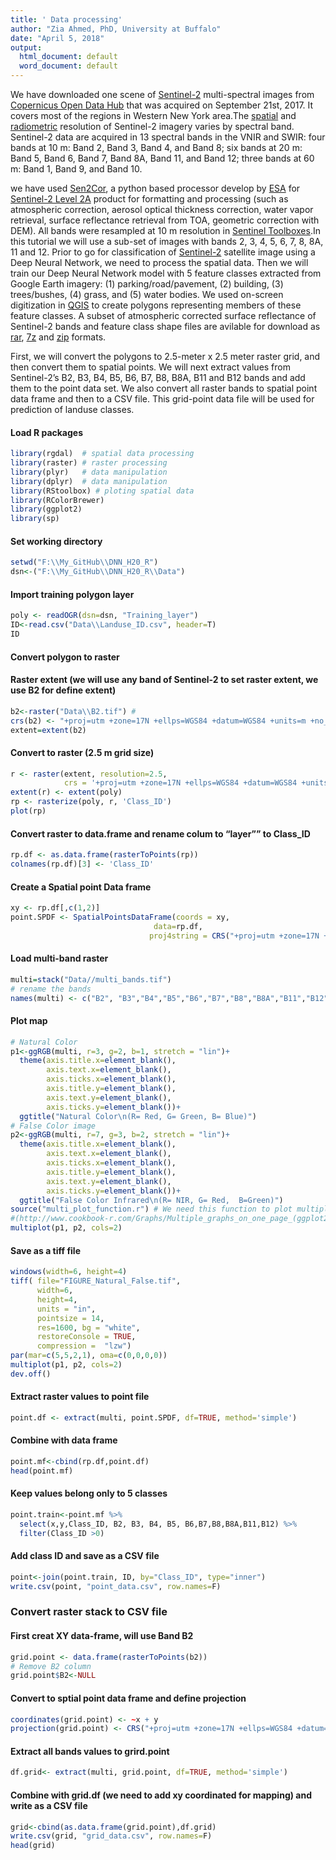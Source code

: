 ---
title: ' Data processing'
author: "Zia Ahmed, PhD, University at Buffalo"
date: "April 5, 2018"
output:
  html_document: default
  word_document: default
---

We have downloaded one scene of [Sentinel-2](https://www.esa.int/Our_Activities/Observing_the_Earth/Copernicus/Sentinel-2) multi-spectral images from [Copernicus Open Data Hub](https://scihub.copernicus.eu/dhus/#/home) that was acquired on September 21st, 2017. It covers most of the regions in Western New York area.The [spatial](https://earth.esa.int/web/sentinel/user-guides/sentinel-2-msi/resolutions/spatial) and [radiometric](https://earth.esa.int/web/sentinel/user-guides/sentinel-2-msi/resolutions/spatial) resolution of Sentinel-2 imagery varies by spectral band. Sentinel-2 data are acquired in 13 spectral bands in the VNIR and SWIR: four bands at 10 m: Band 2, Band 3, Band 4, and Band 8; six bands at 20 m: Band 5, Band 6, Band 7, Band 8A, Band 11, and Band 12; three bands at 60 m: Band 1, Band 9, and Band 10.

we have used [Sen2Cor](https://www.esa.int/Our_Activities/Observing_the_Earth/Copernicus/Sentinel-2), a python based processor develop by [ESA](http://www.esa.int/ESA) for [Sentinel-2 Level 2A](https://sentinel.esa.int/web/sentinel/user-guides/document-library/-/asset_publisher/xlslt4309D5h/content/sentinel-2-msi-level-2a-product-definition;jsessionid=012C32D7FCD607BAB2110EBDA053BBC7.jvm1?redirect=https%3A%2F%2Fsentinel.esa.int%2Fweb%2Fsentinel%2Fuser-guides%2Fdocument-library%3Bjsessionid%3D012C32D7FCD607BAB2110EBDA053BBC7.jvm1%3Fp_p_id%3D101_INSTANCE_xlslt4309D5h%26p_p_lifecycle%3D0%26p_p_state%3Dnormal%26p_p_mode%3Dview%26p_p_col_id%3Dcolumn-1%26p_p_col_count%3D1%26_101_INSTANCE_xlslt4309D5h_keywords%3D%26_101_INSTANCE_xlslt4309D5h_advancedSearch%3Dfalse%26_101_INSTANCE_xlslt4309D5h_delta%3D75%26_101_INSTANCE_xlslt4309D5h_andOperator%3Dtrue) product for formatting and processing (such as atmospheric correction, aerosol optical thickness correction, water vapor retrieval, surface reflectance retrieval from TOA, geometric correction with DEM). All bands were resampled at 10 m resolution in [Sentinel Toolboxes](http://step.esa.int/main/download/).In this tutorial we will use a sub-set of images with bands 2, 3, 4, 5, 6, 7, 8, 8A, 11 and 12.
Prior to go for classification of [Sentinel-2](https://www.esa.int/Our_Activities/Observing_the_Earth/Copernicus/Sentinel-2) satellite image using a Deep Neural Network, we need to process the spatial data. Then we will train our Deep Neural Network model  with 5 feature classes extracted from Google Earth imagery: (1) parking/road/pavement, (2) building, (3) trees/bushes, (4) grass, and (5) water bodies. We used on-screen digitization in [QGIS](https://www.qgis.org/en/site/) to create polygons representing members of these feature classes.
A subset of atmospheric corrected surface reflectance of Sentinel-2 bands and feature class shape files are avilable for download as [rar](https://www.dropbox.com/s/wcllg9tkxsvge7r/Data.rar?dl=0), [7z](https://www.dropbox.com/s/fz3b8thtm3ogw19/Data.7z?dl=0) and [zip](https://www.dropbox.com/s/9neml6r8wtm8w6g/Data.zip?dl=0) formats.


First, we will convert the polygons to 2.5-meter x 2.5 meter raster grid, and then convert them to spatial points. We will next extract values from Sentinel-2’s B2, B3, B4, B5, B6, B7, B8, B8A, B11 and B12 bands and add them to the point data set. We also convert all raster bands to spatial point data frame and then to a CSV file. This grid-point data file will be used for prediction of landuse classes.



#### Load R packages 

```{r message=F, warning=F}
library(rgdal)  # spatial data processing
library(raster) # raster processing
library(plyr)   # data manipulation 
library(dplyr)  # data manipulation 
library(RStoolbox) # ploting spatial data 
library(RColorBrewer)
library(ggplot2)
library(sp)
```

#### Set working directory

```{r}
setwd("F:\\My_GitHub\\DNN_H20_R")
dsn<-("F:\\My_GitHub\\DNN_H20_R\\Data")
```

#### Import training polygon layer 

```{r}
poly <- readOGR(dsn=dsn, "Training_layer") 
ID<-read.csv("Data\\Landuse_ID.csv", header=T)
ID
```

#### Convert polygon to raster
#### Raster extent (we will use any band of Sentinel-2 to set raster extent, we use B2 for define extent)

```{r}
b2<-raster("Data\\B2.tif") # 
crs(b2) <- "+proj=utm +zone=17N +ellps=WGS84 +datum=WGS84 +units=m +no_defs" 
extent=extent(b2)
```

#### Convert to raster (2.5 m grid size)

```{r}
r <- raster(extent, resolution=2.5,
            crs = '+proj=utm +zone=17N +ellps=WGS84 +datum=WGS84 +units=m +no_defs ')
extent(r) <- extent(poly)
rp <- rasterize(poly, r, 'Class_ID')
plot(rp)
```

#### Convert raster to data.frame and rename colum to "layer"" to Class_ID

```{r}
rp.df <- as.data.frame(rasterToPoints(rp))
colnames(rp.df)[3] <- 'Class_ID'
```

#### Create a Spatial point Data frame

```{r}
xy <- rp.df[,c(1,2)]
point.SPDF <- SpatialPointsDataFrame(coords = xy,
                                data=rp.df,
                               proj4string = CRS("+proj=utm +zone=17N +ellps=WGS84 +datum=WGS84 +units=m +no_defs"))
```

#### Load multi-band raster 

```{r}
multi=stack("Data//multi_bands.tif")
# rename the bands
names(multi) <- c("B2", "B3","B4","B5","B6","B7","B8","B8A","B11","B12")
```

#### Plot map

```{r}

# Natural Color
p1<-ggRGB(multi, r=3, g=2, b=1, stretch = "lin")+
  theme(axis.title.x=element_blank(),
        axis.text.x=element_blank(),
        axis.ticks.x=element_blank(),
        axis.title.y=element_blank(),
        axis.text.y=element_blank(),
        axis.ticks.y=element_blank())+
  ggtitle("Natural Color\n(R= Red, G= Green, B= Blue)")
# False Color image
p2<-ggRGB(multi, r=7, g=3, b=2, stretch = "lin")+
  theme(axis.title.x=element_blank(),
        axis.text.x=element_blank(),
        axis.ticks.x=element_blank(),
        axis.title.y=element_blank(),
        axis.text.y=element_blank(),
        axis.ticks.y=element_blank())+
  ggtitle("False Color Infrared\n(R= NIR, G= Red,  B=Green)")
source("multi_plot_function.r") # We need this function to plot multiple figures in one page
#(http://www.cookbook-r.com/Graphs/Multiple_graphs_on_one_page_(ggplot2)/)
multiplot(p1, p2, cols=2)
```

####  Save as a tiff file

```{r}
windows(width=6, height=4)
tiff( file="FIGURE_Natural_False.tif", 
      width=6, 
      height=4,
      units = "in", 
      pointsize = 14, 
      res=1600, bg = "white",
      restoreConsole = TRUE,
      compression =  "lzw")
par(mar=c(5,5,2,1), oma=c(0,0,0,0))
multiplot(p1, p2, cols=2)
dev.off()

```

#### Extract raster values to point file

```{r}
point.df <- extract(multi, point.SPDF, df=TRUE, method='simple')
```

#### Combine with data frame

```{r}
point.mf<-cbind(rp.df,point.df)
head(point.mf)
```

#### Keep values belong only to 5 classes

```{r}
point.train<-point.mf %>% 
  select(x,y,Class_ID, B2, B3, B4, B5, B6,B7,B8,B8A,B11,B12) %>% 
  filter(Class_ID >0) 
```

#### Add class ID and save as a CSV file 

```{r}
point<-join(point.train, ID, by="Class_ID", type="inner")
write.csv(point, "point_data.csv", row.names=F)
```

### Convert raster stack to CSV file
#### First creat XY data-frame, will use Band B2

```{r}
grid.point <- data.frame(rasterToPoints(b2))
# Remove B2 column
grid.point$B2<-NULL
```

#### Convert to sptial point data frame and define projection

```{r}
coordinates(grid.point) <- ~x + y
projection(grid.point) <- CRS("+proj=utm +zone=17N +ellps=WGS84 +datum=WGS84 +units=m +no_defs")
```

#### Extract all bands values to grird.point

```{r}
df.grid<- extract(multi, grid.point, df=TRUE, method='simple')
```

#### Combine with grid.df (we need to add xy coordinated for mapping) and write as a CSV file

```{r}
grid<-cbind(as.data.frame(grid.point),df.grid)
write.csv(grid, "grid_data.csv", row.names=F)
head(grid)
```


